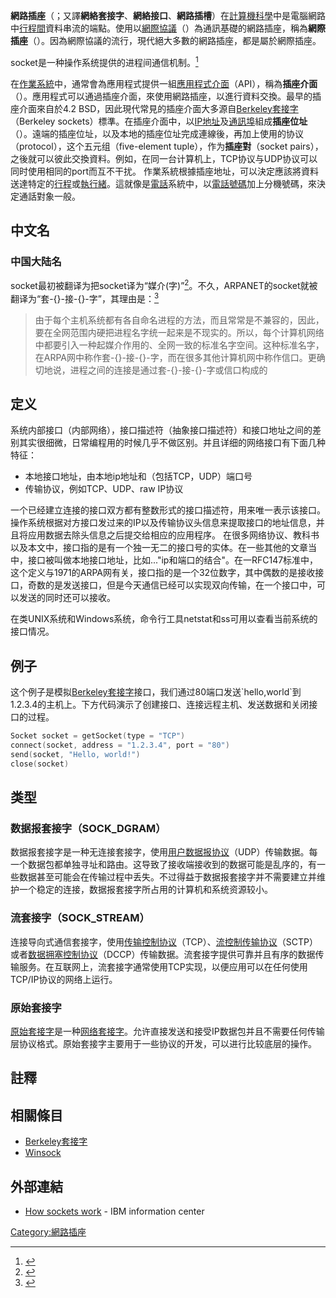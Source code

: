 {{multiple issues|
{{expert|time=2015-04-10T04:24:57+00:00}}
{{howto|time=2015-04-10T04:24:57+00:00}}
}}
{{noteTA
|G1=IT
|1=zh-cn:套接字;zh-tw:接套;
|2=插座=>zh-cn:套接字;插座=>zh-my:套接字;插座=>zh-sg:套接字;
}}
{{各地中文名
|cn=套接字
|tw=插座、接套
|hk=socket
}}
'''網路插座'''（{{lang-en|Network socket}}；又譯'''網絡套接字'''、'''網絡接口'''、'''網路插槽'''）在[[計算機科學|計算機科學]]中是電腦網路中[[行程間通訊|行程間]]資料串流的端點。使用以[[網際協議|網際協議]]（{{lang|en|Internet Protocol}}）為通訊基礎的網路插座，稱為'''網際插座'''（{{lang|en|Internet socket}}）。因為網際協議的流行，現代絕大多數的網路插座，都是屬於網際插座。

socket是一种操作系统提供的进程间通信机制。<ref>{{Cite web |url=http://digitalassets.lib.berkeley.edu/techreports/ucb/text/CSD-83-146.pdf |title=1983年发布的4.2BSD就是如此定义socket |access-date=2017-03-07 |archive-date=2017-03-08 |archive-url=https://web.archive.org/web/20170308045432/http://digitalassets.lib.berkeley.edu/techreports/ucb/text/CSD-83-146.pdf |dead-url=no }}</ref>

在[[作業系統|作業系統]]中，通常會為應用程式提供一組[[應用程式介面|應用程式介面]]（API），稱為'''插座介面'''（{{lang-en|socket API}}）。應用程式可以通過插座介面，來使用網路插座，以進行資料交換。最早的插座介面來自於4.2 BSD，因此現代常見的插座介面大多源自[[Berkeley套接字|Berkeley套接字]]（Berkeley sockets）標準。在插座介面中，以[[IP地址|IP地址]]及[[通訊埠|通訊埠]]組成'''插座位址'''（{{lang|en|socket address}}）。遠端的插座位址，以及本地的插座位址完成連線後，再加上使用的协议（protocol），这个五元组（five-element tuple），作为'''插座對'''（socket pairs），之後就可以彼此交換資料。例如，在同一台计算机上，TCP协议与UDP协议可以同时使用相同的port而互不干扰。 作業系統根據插座地址，可以決定應該將資料送達特定的[[行程|行程]]或[[執行緒|執行緒]]。這就像是[[電話|電話]]系統中，以[[電話號碼|電話號碼]]加上分機號碼，來決定通話對象一般。

==中文名==
===中国大陆名===
socket最初被翻译为把socket译为“媒介(字)”<ref>{{cite journal|journal=电子计算机动态|issue=1977年02期|pages=75-79|title=计算机网词汇译名讨论|author=（中科院）计算所计算机网组}}</ref>。不久，ARPANET的socket就被翻译为“套-{}-接-{}-字”，其理由是：<ref>{{cite journal|journal=电子计算机参考资料|pages=57-107|issue=1979年09期|title=计算机网络软件简介}}</ref>
<blockquote>
由于每个主机系统都有各自命名进程的方法，而且常常是不兼容的，因此，要在全网范围内硬把进程名字统一起来是不现实的。所以，每个计算机网络中都要引入一种起媒介作用的、全网一致的标准名字空间。这种标准名字，在ARPA网中称作套-{}-接-{}-字，而在很多其他计算机网中称作信口。更确切地说，进程之间的连接是通过套-{}-接-{}-字或信口构成的
</blockquote>

==定义==
系统内部接口（内部网络），接口描述符（抽象接口描述符）和接口地址之间的差别其实很细微，日常编程用的时候几乎不做区别。并且详细的网络接口有下面几种特征：
* 本地接口地址，由本地ip地址和（包括TCP，UDP）端口号
* 传输协议，例如TCP、UDP、raw IP协议

一个已经建立连接的接口双方都有整数形式的接口描述符，用来唯一表示该接口。操作系统根据对方接口发过来的IP以及传输协议头信息来提取接口的地址信息，并且将应用数据去除头信息之后提交给相应的应用程序。
在很多网络协议、教科书以及本文中，接口指的是有一个独一无二的接口号的实体。在一些其他的文章{{FACT}}当中，接口被叫做本地接口地址，比如..."ip和端口的结合"。在一RFC147标准中，这个定义与1971的ARPA网有关，接口指的是一个32位数字，其中偶数的是接收接口，奇数的是发送接口，但是今天通信已经可以实现双向传输，在一个接口中，可以发送的同时还可以接收。

在类UNIX系统和Windows系统，命令行工具netstat和ss可用以查看当前系统的接口情况。

==例子==
这个例子是模拟[[Berkeley套接字|Berkeley套接字]]接口，我们通过80端口发送`hello,world`到1.2.3.4的主机上。下方代码演示了创建接口、连接远程主机、发送数据和关闭接口的过程。
<syntaxhighlight lang="c">
Socket socket = getSocket(type = "TCP")
connect(socket, address = "1.2.3.4", port = "80")
send(socket, "Hello, world!")
close(socket)
</syntaxhighlight>

==类型==
===数据报套接字（SOCK_DGRAM）===
数据报套接字是一种无连接套接字，使用[[用户数据报协议|用户数据报协议]]（UDP）传输数据。每一个数据包都单独寻址和路由。这导致了接收端接收到的数据可能是乱序的，有一些数据甚至可能会在传输过程中丢失。不过得益于数据报套接字并不需要建立并维护一个稳定的连接，数据报套接字所占用的计算机和系统资源较小。
===流套接字（SOCK_STREAM）===
连接导向式通信套接字，使用[[传输控制协议|传输控制协议]]（TCP）、[[流控制传输协议|流控制传输协议]]（SCTP）或者[[数据拥塞控制协议|数据拥塞控制协议]]（DCCP）传输数据。流套接字提供可靠并且有序的数据传输服务。在互联网上，流套接字通常使用TCP实现，以便应用可以在任何使用TCP/IP协议的网络上运行。
===原始套接字===
[[原始套接字|原始套接字]]是一种[[网络套接字|网络套接字]]。允许直接发送和接受IP数据包并且不需要任何传输层协议格式。原始套接字主要用于一些协议的开发，可以进行比较底层的操作。

==註釋==
{{reflist}}
==相關條目==
* [[Berkeley套接字|Berkeley套接字]]
* [[Winsock|Winsock]]

==外部連結==
* [http://publib.boulder.ibm.com/infocenter/iseries/v7r1m0/index.jsp?topic=%2Frzab6%2Fhowdosockets.htm How sockets work] - IBM information center
{{DEFAULTSORT:Socket}}
[[Category:網路插座|Category:網路插座]]